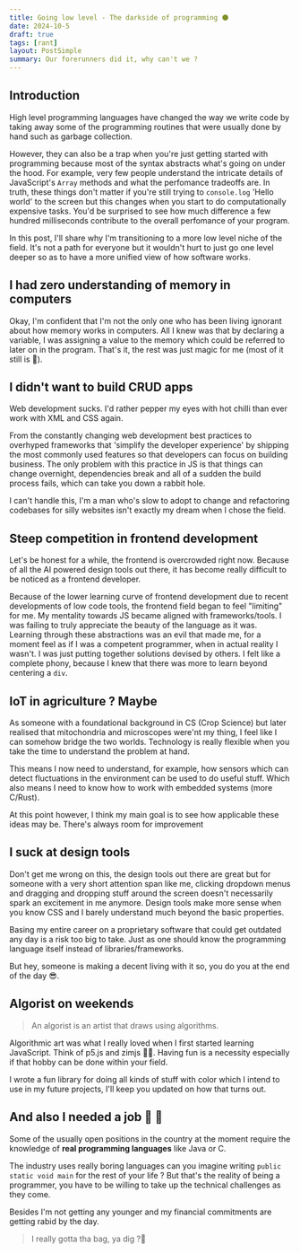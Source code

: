 ```yaml
---
title: Going low level - The darkside of programming 🌑
date: 2024-10-5
draft: true
tags: [rant]
layout: PostSimple
summary: Our forerunners did it, why can't we ?
---
```


## Introduction

High level programming languages have changed the way we write code by taking away some of the programming routines that were usually done by hand such as garbage collection. 

However, they can also be a trap when you're just getting started with programming because most of the syntax abstracts what's going on under the hood. For example, very few people understand the intricate details of JavaScript's `Array` methods and what the perfomance tradeoffs are. In truth, these things don't matter if you're still trying to `console.log` 'Hello world' to the screen but this changes when you start to do computationally expensive tasks. You'd be surprised to see how much difference a few hundred milliseconds contribute to the overall perfomance of your program.

In this post, I'll share why I'm transitioning to a more low level niche of the field. It's not a path for everyone but it wouldn't hurt to just go one level deeper so as to have a more unified view of how software works. 


## I had zero understanding of memory in computers

Okay, I'm confident that I'm not the only one who has been living ignorant about how memory works in computers. All I knew was that by declaring a variable, I was assigning a value to the memory which could be referred to later on in the program. That's it, the rest was just magic for me (most of it still is 👀).

## I didn't want to build CRUD apps

Web development sucks. I'd rather pepper my eyes with hot chilli than ever work with XML and CSS again.

From the constantly changing web development best practices to overhyped frameworks that 'simplify the developer experience' by shipping the most commonly used features so that developers can focus on building business. The only problem with this practice in JS is that things can change overnight, dependencies break and all of a sudden the build process fails, which can take you down a rabbit hole.

I can't handle this, I'm a man who's slow to adopt to change and refactoring codebases for silly websites isn't exactly my dream when I chose the field.

## Steep competition in frontend development

Let's be honest for a while, the frontend is overcrowded right now. Because of all the AI powered design tools out there, it has become really difficult to be noticed as a frontend developer.

Because of the lower learning curve of frontend development due to recent developments of low code tools, the frontend field began to feel "limiting" for me. My mentality towards JS became aligned with frameworks/tools. I was failing to truly appreciate the beauty of the language as it was. Learning through these abstractions was an evil that made me, for a moment feel as if I was a competent programmer, when in actual reality I wasn't. I was just putting together solutions devised by others. I felt like a complete phony, because I knew that there was more to learn beyond centering a `div`.

## IoT in agriculture ? Maybe

As someone with a foundational background in CS (Crop Science) but later realised that mitochondria and microscopes were'nt my thing, I feel like I can somehow bridge the two worlds. Technology is really flexible when you take the time to understand the problem at hand.


This means I now need to understand, for example, how sensors which can detect fluctuations in the environment can be used to do useful stuff. Which also means I need to know how to work with embedded systems (more C/Rust). 

At this point however, I think my main goal is to see how applicable these ideas may be. There's always room for improvement

## I suck at design tools

Don't get me wrong on this, the design tools out there are great but for someone with a very short attention span like me, clicking dropdown menus and dragging and dropping stuff around the screen doesn't necessarily spark an excitement in me anymore. Design tools make more sense when you know CSS and I barely understand much beyond the basic properties. 

Basing my entire career on a proprietary software that could get outdated any day is a risk too big to take. Just as one should know the programming language itself instead of libraries/frameworks.

But hey, someone is making a decent living with it so, you do you at the end of the day 😎.

## Algorist on weekends

> An algorist is an artist that draws using algorithms.

Algorithmic art was what I really loved when I first started learning JavaScript. Think of p5.js and zimjs 🧑‍🎨. Having fun is a necessity especially if that hobby can be done within your field. 

I wrote a fun library for doing all kinds of stuff with color which I intend to use in my future projects, I'll keep you updated on how that turns out.

## And also I needed a job 👀 💼

Some of the usually open positions in the country at the moment require the knowledge of **real programming languages** like Java or C. 

The industry uses really boring languages can you imagine writing `public static void main` for the rest of your life ? But that's the reality of being a programmer, you have to be willing to take up the technical challenges as they come.

Besides I'm not getting any younger and my financial commitments are getting rabid by the day. 


> I really gotta tha bag, ya dig ?💯